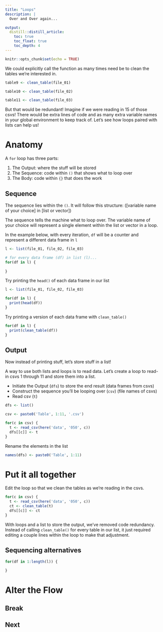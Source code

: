 ```yaml
---
title: "Loops"
description: |
  Over and Over again...

output: 
  distill::distill_article:
    toc: true
    toc_float: true
    toc_depth: 4
---
```


```r
knitr::opts_chunk$set(echo = TRUE)
```

We could explicitly call the function as many times need be to clean the tables we're interested in.

```r
table9 <- clean_table(file_01)

table10 <- clean_table(file_02)

table11 <- clean_table(file_03)
```

But that would be redundant! Imagine if we were reading in 15 of those csvs! There would be extra lines of code and as many extra variable names in your global environment to keep track of. Let's see how loops paired with lists can help us!

# Anatomy

A `for` loop has three parts:

1. The Output: where the stuff will be stored
2. The Sequence: code within `()` that shows what to loop over
3. The Body: code within `{}` that does the work

## Sequence

The sequence lies within the `()`. It will follow this structure:
([variable name of your choice] in [list or vector])

The sequence tells the machine what to loop over. The variable name of your choice will represent a single element within the list or vector in a loop.

In the example below, with every iteration, `df` will be a counter and represent a different data frame in `l`

```r
l <- list(file_01, file_02, file_03)

# for every data frame (df) in list (l)...
for(df in l) {
  
}
```

Try printing the `head()` of each data frame in our list

```r
l <- list(file_01, file_02, file_03) 

for(df in l) {
  print(head(df))
}

```

Try printing a version of each data frame with `clean_table()`

```r
for(df in l) {
  print(clean_table(df))
}
```

## Output

Now instead of printing stuff, let's store stuff in a list!

A way to use both lists and loops is to read data. Let's create a loop to read-in csvs 1 through 11 and store them into a list.

- Initiate the Output (`dfs`) to store the end result (data frames from csvs)
- Construct the sequence you'll be looping over (`csv`) (file names of csvs)
- Read csv (`t`)

```r
dfs <- list()

csv <- paste0('Table', 1:11, '.csv')

for(c in csv) {
  t <- read_csv(here('data', '050', c))
  dfs[[c]] <- t
}
```

Rename the elements in the list

```r
names(dfs) <- paste0('Table', 1:11)
```

# Put it all together

Edit the loop so that we clean the tables as we're reading in the csvs.

```r
for(c in csv) {
  t <- read_csv(here('data', '050', c))
  ct <- clean_table(t)
  dfs[[c]] <- ct
}
```

With loops and a list to store the output, we've removed code redundancy. Instead of calling `clean_table()` for every table in our list, it just required editing a couple lines within the loop to make that adjustment.



## Sequencing alternatives

```r

for(df in 1:length(l)) {
  
}

```

# Alter the Flow

## Break

## Next







